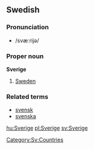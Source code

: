 ==Swedish==
===Pronunciation===
*/svæːrijə/
===Proper noun===
'''Sverige'''
#[[Sweden]]

===Related terms===
*[[svensk]]
*[[svenska]]

[[hu:Sverige]]
[[pl:Sverige]]
[[sv:Sverige]]

[[Category:Sv:Countries]]